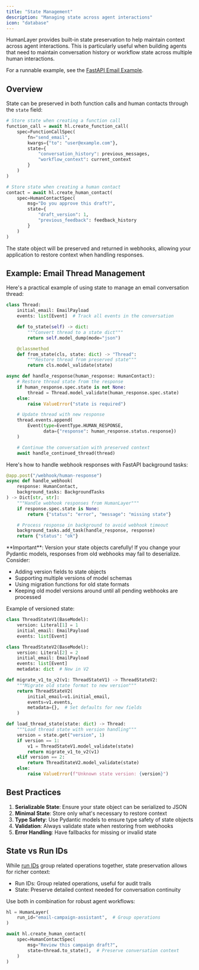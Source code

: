 ```yaml
---
title: "State Management"
description: "Managing state across agent interactions"
icon: "database"
---
```


HumanLayer provides built-in state preservation to help maintain context across agent interactions. This is particularly useful when building agents that need to maintain conversation history or workflow state across multiple human interactions.

For a runnable example, see the [FastAPI Email Example](https://github.com/humanlayer/humanlayer/blob/main/examples/fastapi-email/app-statehooks.py).

## Overview

State can be preserved in both function calls and human contacts through the `state` field:

```python
# Store state when creating a function call
function_call = await hl.create_function_call(
    spec=FunctionCallSpec(
        fn="send_email",
        kwargs={"to": "user@example.com"},
        state={
            "conversation_history": previous_messages,
            "workflow_context": current_context
        }
    )
)

# Store state when creating a human contact
contact = await hl.create_human_contact(
    spec=HumanContactSpec(
        msg="Do you approve this draft?",
        state={
            "draft_version": 1,
            "previous_feedback": feedback_history
        }
    )
)
```

The state object will be preserved and returned in webhooks, allowing your application to restore context when handling responses.

## Example: Email Thread Management

Here's a practical example of using state to manage an email conversation thread:

```python
class Thread:
    initial_email: EmailPayload
    events: list[Event]  # Track all events in the conversation

    def to_state(self) -> dict:
        """Convert thread to a state dict"""
        return self.model_dump(mode="json")

    @classmethod
    def from_state(cls, state: dict) -> "Thread":
        """Restore thread from preserved state"""
        return cls.model_validate(state)

async def handle_response(human_response: HumanContact):
    # Restore thread state from the response
    if human_response.spec.state is not None:
        thread = Thread.model_validate(human_response.spec.state)
    else:
        raise ValueError("state is required")

    # Update thread with new response
    thread.events.append(
        Event(type=EventType.HUMAN_RESPONSE,
              data={"response": human_response.status.response})
    )

    # Continue the conversation with preserved context
    await handle_continued_thread(thread)
```

Here's how to handle webhook responses with FastAPI background tasks:

```python
@app.post("/webhook/human-response")
async def handle_webhook(
    response: HumanContact,
    background_tasks: BackgroundTasks
) -> Dict[str, str]:
    """Handle webhook responses from HumanLayer"""
    if response.spec.state is None:
        return {"status": "error", "message": "missing state"}

    # Process response in background to avoid webhook timeout
    background_tasks.add_task(handle_response, response)
    return {"status": "ok"}
```

<Warning>
  **Important**: Version your state objects carefully! If you change your Pydantic models,
  responses from old webhooks may fail to deserialize. Consider:

- Adding version fields to state objects
- Supporting multiple versions of model schemas
- Using migration functions for old state formats
- Keeping old model versions around until all pending webhooks are processed

</Warning>

Example of versioned state:

```python
class ThreadStateV1(BaseModel):
    version: Literal[1] = 1
    initial_email: EmailPayload
    events: list[Event]

class ThreadStateV2(BaseModel):
    version: Literal[2] = 2
    initial_email: EmailPayload
    events: list[Event]
    metadata: dict  # New in V2

def migrate_v1_to_v2(v1: ThreadStateV1) -> ThreadStateV2:
    """Migrate old state format to new version"""
    return ThreadStateV2(
        initial_email=v1.initial_email,
        events=v1.events,
        metadata={},  # Set defaults for new fields
    )

def load_thread_state(state: dict) -> Thread:
    """Load thread state with version handling"""
    version = state.get("version", 1)
    if version == 1:
        v1 = ThreadStateV1.model_validate(state)
        return migrate_v1_to_v2(v1)
    elif version == 2:
        return ThreadStateV2.model_validate(state)
    else:
        raise ValueError(f"Unknown state version: {version}")
```

## Best Practices

1. **Serializable State**: Ensure your state object can be serialized to JSON
2. **Minimal State**: Store only what's necessary to restore context
3. **Type Safety**: Use Pydantic models to ensure type safety of state objects
4. **Validation**: Always validate state when restoring from webhooks
5. **Error Handling**: Have fallbacks for missing or invalid state

## State vs Run IDs

While [run IDs](/core/run-ids-and-call-ids) group related operations together, state preservation allows for richer context:

- Run IDs: Group related operations, useful for audit trails
- State: Preserve detailed context needed for conversation continuity

Use both in combination for robust agent workflows:

```python
hl = HumanLayer(
    run_id="email-campaign-assistant",  # Group operations
)

await hl.create_human_contact(
    spec=HumanContactSpec(
        msg="Review this campaign draft?",
        state=thread.to_state(),  # Preserve conversation context
    )
)
```
